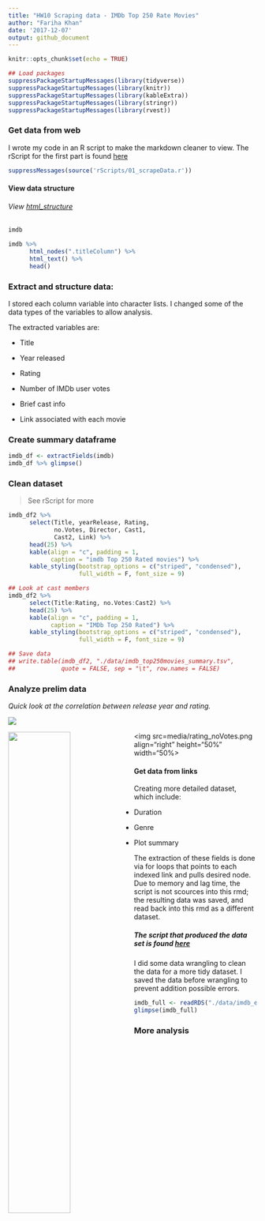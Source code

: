 ```yaml
---
title: "HW10 Scraping data - IMDb Top 250 Rate Movies"
author: "Fariha Khan"
date: '2017-12-07'
output: github_document
---
```


```r
knitr::opts_chunk$set(echo = TRUE)
```


```r
## Load packages
suppressPackageStartupMessages(library(tidyverse)) 
suppressPackageStartupMessages(library(knitr))
suppressPackageStartupMessages(library(kableExtra))
suppressPackageStartupMessages(library(stringr))
suppressPackageStartupMessages(library(rvest))
```


### Get data from web
I wrote my code in an R script to make the markdown cleaner to view.
The rScript for the first part is found [here]()
```r
suppressMessages(source('rScripts/01_scrapeData.r'))
```


#### View data structure

###### View [html_structure](https://github.com/farihakhan/STAT547-hw-khan-fariha/blob/master/hw_10/html_structure.md)


```r
imdb

imdb %>%
      html_nodes(".titleColumn") %>% 
      html_text() %>%
      head()
```


### Extract and structure data:

I stored each column variable into character lists. I changed some of the data types of the variables to allow analysis.

The extracted variables are:

 - Title
 
 - Year released
 
 - Rating 
 
 - Number of IMDb user votes
 
 - Brief cast info
 
 - Link associated with each movie



### Create summary dataframe

```r

imdb_df <- extractFields(imdb)
imdb_df %>% glimpse()

```

### Clean dataset

> See rScript for more

```r
imdb_df2 %>% 
      select(Title, yearRelease, Rating,
             no.Votes, Director, Cast1,
             Cast2, Link) %>% 
      head(25) %>% 
      kable(align = "c", padding = 1,
            caption = "imdb Top 250 Rated movies") %>% 
      kable_styling(bootstrap_options = c("striped", "condensed"), 
                    full_width = F, font_size = 9)

## Look at cast members
imdb_df2 %>% 
      select(Title:Rating, no.Votes:Cast2) %>% 
      head(25) %>% 
      kable(align = "c", padding = 1,
            caption = "IMDb Top 250 Rated") %>% 
      kable_styling(bootstrap_options = c("striped", "condensed"), 
                    full_width = F, font_size = 9)
``` 

```r
## Save data
## write.table(imdb_df2, "./data/imdb_top250movies_summary.tsv",
##             quote = FALSE, sep = "\t", row.names = FALSE)

```

### Analyze prelim data

*Quick look at the correlation between release year and rating.*


<img src="media/yearRelease_hist.png" align="middle">
<div>
<img src=media/yearRelease_rating.png align="left" height="50%" width="50%">
<img src=media/rating_noVotes.png align="right" height="50%" width="50%>
</div>
<p> </p>

#### Get data from links

Creating more detailed dataset, which include:

 - Duration
 
 - Genre
 
 - Plot summary
 

The extraction of these fields is done via for loops that points to each indexed link and pulls desired node. Due to memory and lag time, the script is not scources into this rmd; the resulting data was saved, and read back into this rmd as a different dataset. 

##### The script that produced the data set is found [here](https://github.com/farihakhan/STAT547-hw-khan-fariha/blob/master/hw_10/rScripts/02_scrapeData.r)

I did some data wrangling to clean the data for a more tidy dataset.
I saved the data before wrangling to prevent addition possible errors.

```r
imdb_full <- readRDS("./data/imdb_extractedInfo.rds")
glimpse(imdb_full)
```

### More analysis

```r

```

